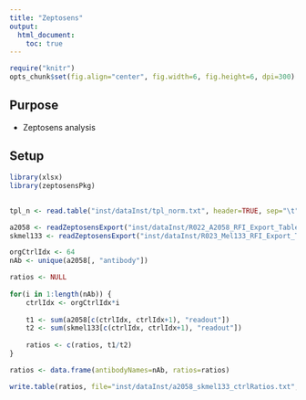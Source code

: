 ```yaml
---
title: "Zeptosens"
output: 
  html_document:
    toc: true
---
```


```r
require("knitr")
opts_chunk$set(fig.align="center", fig.width=6, fig.height=6, dpi=300)
```

## Purpose
* Zeptosens analysis

## Setup 
```r
library(xlsx)
library(zeptosensPkg)
```

##
```r
tpl_n <- read.table("inst/dataInst/tpl_norm.txt", header=TRUE, sep="\t", comment.char='')

a2058 <- readZeptosensExport("inst/dataInst/R022_A2058_RFI_Export_Table.xls", c("sampleName", "treatment", "time"))
skmel133 <- readZeptosensExport("inst/dataInst/R023_Mel133_RFI_Export_Table.xls", c("sampleName", "treatment", "time"))

orgCtrlIdx <- 64
nAb <- unique(a2058[, "antibody"])

ratios <- NULL
    
for(i in 1:length(nAb)) {
    ctrlIdx <- orgCtrlIdx*i
    
    t1 <- sum(a2058[c(ctrlIdx, ctrlIdx+1), "readout"])
    t2 <- sum(skmel133[c(ctrlIdx, ctrlIdx+1), "readout"])
    
    ratios <- c(ratios, t1/t2)
}

ratios <- data.frame(antibodyNames=nAb, ratios=ratios)

write.table(ratios, file="inst/dataInst/a2058_skmel133_ctrlRatios.txt", sep="\t", col.names=TRUE, row.names=FALSE, quote=FALSE)

```